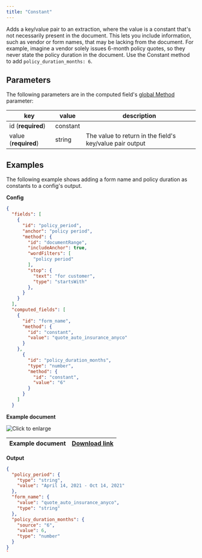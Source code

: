 ```yaml
---
title: "Constant"
---
```


Adds a key/value pair to an extraction, where the value is a constant that's not necessarily present in the document. This lets you include information, such as vendor or form names, that may be lacking from the document. For example, imagine a vendor solely issues 6-month policy quotes, so they never state the policy duration in the document. Use the Constant method to add `policy_duration_months: 6`. 

## Parameters

The following parameters are in the computed field's [global Method](/senseml-reference/computed-field-methods/index-computed-field-methods#parameters) parameter: 

| key                  | value    | description                                              |
| -------------------- | -------- | -------------------------------------------------------- |
| id (**required**)    | constant |                                                          |
| value (**required**) | string   | The value to return in the field's key/value pair output |

## Examples

The following example shows adding a form name and policy duration as constants to a config's output.

**Config**

```JSON JSON 
{
  "fields": [
    {
      "id": "policy_period",
      "anchor": "policy period",
      "method": {
        "id": "documentRange",
        "includeAnchor": true,
        "wordFilters": [
          "policy period"
        ],
        "stop": {
          "text": "for customer",
          "type": "startsWith"
        },
      }
    }
  ],
  "computed_fields": [
    {
      "id": "form_name",
      "method": {
        "id": "constant",
        "value": "quote_auto_insurance_anyco"
      }
    },
      {
        "id": "policy_duration_months",
        "type": "number",
        "method": {
          "id": "constant",
          "value": "6"
        }
      }
    ]
  }
```
**Example document**

![Click to enlarge](/images/constant.png)

| Example document | [Download link](https://raw.githubusercontent.com/sensible-hq/sensible-docs/main/readme-sync/assets/v0/pdfs/auto%5Finsurance%5Fanyco.pdf) |
| ---------------- | ----------------------------------------------------------------------------------------------------------------------------------------- |

**Output**

```JSON JSON 
{
  "policy_period": {
    "type": "string",
    "value": "April 14, 2021 - Oct 14, 2021"
  },
  "form_name": {
    "value": "quote_auto_insurance_anyco",
    "type": "string"
  },
  "policy_duration_months": {
    "source": "6",
    "value": 6,
    "type": "number"
  }
}
`